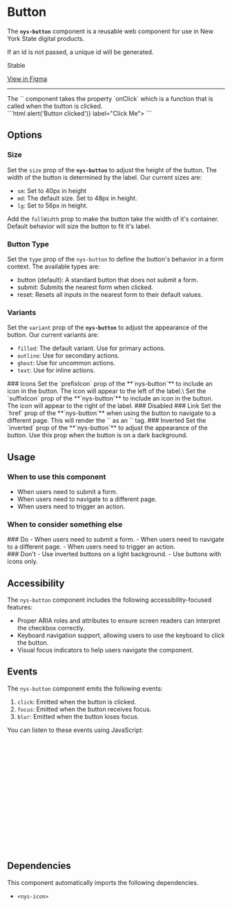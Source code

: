 
<Meta of={NysButtonStories} title="Components/Button/Documentation" />

# Button

The **`nys-button`** component is a reusable web component for use in New York State digital products.

If an id is not passed, a unique id will be generated.

<p className="pill pill--stable">Stable</p>

<p className="pill pill--uikit"><a href="https://www.figma.com/design/0ogYpymUPQQfhELthntNbt/%F0%9F%92%A0-NYS-%2F-Excelsior-Components-(Alpha)?node-id=730-1677&p=f&m=dev">View in Figma</a></p>

***

<Canvas of={NysButtonStories.Basic} />

<Controls />

<div style={{ display: 'flex', gap: '10px', verticalAlign: 'middle', alignItems: 'center' }}>  <nys-icon size="xl" name="info"></nys-icon>The `<nys-button>` component takes the property `onClick` which is a function that is called when the button is clicked. </div>
```html
<nys-button onClick={() => alert('Button clicked')} label="Click Me"></nys-button>
```

## Options

### Size
Set the `size` prop of the **`nys-button`** to adjust the height of the button. The width of the button is determined by the label. Our current sizes are:
- `sm`: Set to 40px in height
- `md`: The default size. Set to 48px in height.
- `lg`: Set to 56px in height.

Add the `fullWidth` prop to make the button take the width of it's container. Default behavior will size the button to fit it's label.
<Canvas of={NysButtonStories.Size} />

### Button Type
Set the `type` prop of the `nys-button` to define the button's behavior in a form context. The available types are:

- button (default): A standard button that does not submit a form.
- submit: Submits the nearest form when clicked.
- reset: Resets all inputs in the nearest form to their default values.

### Variants
Set the `variant` prop of the **`nys-button`** to adjust the appearance of the button. Our current variants are:
- `filled`: The default variant. Use for primary actions.
- `outline`: Use for secondary actions.
- `ghost`: Use for uncommon actions.
- `text`: Use for inline actions.
<Canvas of={NysButtonStories.Variants} />
### Icons
Set the `prefixIcon` prop of the **`nys-button`** to include an icon in the button. The icon will appear to the left of the label.\
Set the `suffixIcon` prop of the **`nys-button`** to include an icon in the button. The icon will appear to the right of the label.
<Canvas of={NysButtonStories.Icons} />
### Disabled
<Canvas of={NysButtonStories.Disabled} />
### Link
Set the `href` prop of the **`nys-button`** when using the button to navigate to a different page. This will render the `<nys-button>` as an `<a>` tag.
<Canvas of={NysButtonStories.Link} />
### Inverted
Set the `inverted` prop of the **`nys-button`** to adjust the appearance of the button. Use this prop when the button is on a dark background.
<Canvas of={NysButtonStories.Inverted} />

## Usage    

### When to use this component
- When users need to submit a form.
- When users need to navigate to a different page.
- When users need to trigger an action.

### When to consider something else

<div className="nys-grid-row nys-grid-gap-lg">
  <div className="nys-mobile-lg:nys-grid-col">
    <div className="usage-card usage-card--do">
      ### <nys-icon name="check_circle" color="--var(nys-color-success)" /> Do 
        - When users need to submit a form.
        - When users need to navigate to a different page.
        - When users need to trigger an action.
    </div>
  </div>
  <div className="nys-mobile-lg:nys-grid-col">
    <div className="usage-card usage-card--dont">
      ### <nys-icon name="cancel" color="--var(nys-color-error)" /> Don't
      - Use inverted buttons on a light background.
      - Use buttons with icons only.
    </div>
  </div>
</div>

## Accessibility

The `nys-button` component includes the following accessibility-focused features:

- Proper ARIA roles and attributes to ensure screen readers can interpret the checkbox correctly.
- Keyboard navigation support, allowing users to use the keyboard to click the button.
- Visual focus indicators to help users navigate the component.

## Events

The `nys-button` component emits the following events:

1. `click`: Emitted when the button is clicked.
2. `focus`: Emitted when the button receives focus.
3. `blur`: Emitted when the button loses focus.

You can listen to these events using JavaScript:

```js
// Select the button component
const button = document.querySelector('nys-button');

// Listen for the 'click' event
button.addEventListener('click', () => {
  console.log('Button clicked');
});

// Listen for the 'focus' event
button.addEventListener('focus', () => {
  console.log('Button is focused');
});

// Listen for the 'blur' event
button.addEventListener('blur', () => {
  console.log('Button lost focus');
});
```

## Dependencies
This component automatically imports the following dependencies.

- `<nys-icon>`